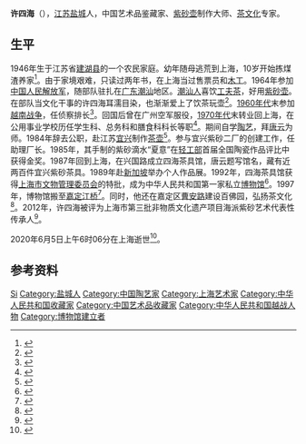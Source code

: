 {{人物信息框
| 姓名     = 许四海
| 字       = 紫云
| 号       = 拾荒人、门外汉
| 别名     = 江南壶怪
| 性别     = 男
| 出生日期 = 1946年5月15日
| 出生地点 = {{ROC}}[[江苏省|江苏省]][[建湖县|建湖县]]
| 逝世日期 = {{Dda|2020|6|5|1946|5|15}}
| 逝世地点 = {{CHN}}[[上海市|上海市]]
| 籍贯     = [[江苏省|江苏]][[盐城|盐城]]
| 职业     = [[收藏家|收藏家]]
| 民族     = [[汉族|汉族]]
| 母校     = 
| 儿女     = 许泽锋
}}
'''许四海'''（{{bd|1946年|5月15日|2020年|6月5日|catIdx=Xu}}），[[江苏省|江苏]][[盐城|盐城]]人，中国艺术品鉴藏家、[[紫砂壶|紫砂壶]]制作大师、[[茶文化|茶文化]]专家。
== 生平 ==
1946年生于江苏省[[建湖县|建湖县]]的一个农民家庭。幼年随母逃荒到上海，10岁开始拣煤渣养家<ref>{{cite web |author=徐翌晟 |title=壶艺大师许四海今晨去世 |url=http://newsxmwb.xinmin.cn/wentihui/wtrw/2020/06/05/31740860.html |publisher=[[新民网|新民网]] |date=2020-06-05 |accessdate=2020-07-05 |archive-date=2020-07-06 |archive-url=https://web.archive.org/web/20200706103103/http://newsxmwb.xinmin.cn/wentihui/wtrw/2020/06/05/31740860.html |dead-url=no }}</ref>。由于家境艰难，只读过两年书，在上海当过售票员和[[木工|木工]]。1964年参加[[中国人民解放军|中国人民解放军]]，随部队驻扎在[[广东|广东]][[潮汕|潮汕]]地区。[[潮汕人|潮汕人]]喜饮[[工夫茶|工夫茶]]，好用[[紫砂壶|紫砂壶]]。在部队当文化干事的许四海耳濡目染，也渐渐爱上了饮茶玩壶<ref>{{cite book |author1=竺济法 |title=名人茶事 |date=1992 |publisher=上海文化出版社 |isbn=9787805115320 |page=153}}</ref>。[[1960年代|1960年代]]末参加[[越南战争|越南战争]]，任侦察排长<ref>{{cite web |author=陈丽霞 |title=大亨掇只壶：一种文化符号 |url=http://www.shszx.gov.cn/node2/node4810/node4851/wswh/u1ai76276.html |publisher=联合时报 |accessdate=2020-07-05 |archive-date=2020-07-05 |archive-url=https://web.archive.org/web/20200705220637/http://www.shszx.gov.cn/node2/node4810/node4851/wswh/u1ai76276.html |dead-url=no }}</ref>。回国后曾在广州空军服役，[[1970年代|1970年代]]末转业回上海，在公用事业学校历任学生科、总务科和膳食科科长等职<ref>{{cite web |author=袁乃中 |title=情系“云桥” |url=http://paper.cnwomen.com.cn/content/2020-07/02/070462.html |publisher=[[中国妇女报|中国妇女报]] |date=2020-07-02 |accessdate=2020-07-05 |archive-date=2020-07-05 |archive-url=https://web.archive.org/web/20200705155028/http://paper.cnwomen.com.cn/content/2020-07/02/070462.html |dead-url=no }}</ref>。期间自学[[陶艺|陶艺]]，拜[[唐云|唐云]]为师。1984年辞去公职，赴江苏[[宜兴|宜兴]]制作[[茶壶|茶壶]]<ref>{{cite web |title=海派壶艺家、收藏家许四海今早逝世 |url=https://news.artron.net/20200605/n1078841.html |publisher=雅昌艺术网 |date=2020-06-05 |accessdate=2020-07-05 |archive-date=2020-07-05 |archive-url=https://web.archive.org/web/20200705215643/https://news.artron.net/20200605/n1078841.html |dead-url=no }}</ref>。参与宜兴紫砂二厂的创建工作，任助理厂长。1985年，其手制的紫砂滴水“夏意”在[[中华人民共和国轻工业部|轻工部]]首届全国陶瓷作品评比中获得金奖。1987年回到上海，在兴国路成立四海茶具馆，唐云题写馆名，藏有近两百件宜兴紫砂茶具。1989年赴[[新加坡|新加坡]]举办个人作品展。1992年，四海茶具馆获得[[上海市文物管理委员会|上海市文物管理委员会]]的特批，成为中华人民共和国第一家私立[[博物馆|博物馆]]<ref>{{cite web |author=邱家和 |title=许四海：壶里乾坤大 |url=https://news.artron.net/20120817/n257610_2.html |publisher=上海证券报 |date=2012-08-17 |accessdate=2020-07-05 |archive-date=2020-07-06 |archive-url=https://web.archive.org/web/20200706170910/https://news.artron.net/20120817/n257610_2.html |dead-url=no }}</ref>。1997年，博物馆搬至[[嘉定区|嘉定]][[江桥镇|江桥]]<ref>{{cite web |author=沈嘉禄 |title=一片冰心在玉壶 |url=http://www.xinminweekly.com.cn/pinping/2020/06/10/14304.html |publisher=新民周刊 |date=2020-06-10 |accessdate=2020-07-05 |archive-date=2020-07-05 |archive-url=https://web.archive.org/web/20200705155048/http://www.xinminweekly.com.cn/pinping/2020/06/10/14304.html |dead-url=no }}</ref>。同时，他还在嘉定区[[曹安路|曹安路]]建设百佛园，弘扬茶文化<ref>{{cite web |title=许四海和他的百佛园与紫砂陶艺术 |url=http://www.jiadingbao.cn/Article/index/aid/222888.html |publisher=嘉定报 |date=2001-12-27 |accessdate=2020-07-05 |archive-date=2020-07-06 |archive-url=https://web.archive.org/web/20200706205446/http://www.jiadingbao.cn/Article/index/aid/222888.html |dead-url=no }}</ref>。2012年，许四海被评为上海市第三批非物质文化遗产项目海派紫砂艺术代表性传承人<ref>{{cite web |title=2012“文化遗产日”上海非遗系列活动启动仪式举行 |url=http://news.sina.com.cn/c/2012-06-08/145824559840.shtml |publisher=[[新浪|新浪]] |date=2012-06-08 |accessdate=2020-07-05 |archive-date=2020-07-05 |archive-url=https://web.archive.org/web/20200705155338/http://news.sina.com.cn/c/2012-06-08/145824559840.shtml |dead-url=no }}</ref>。

2020年6月5日上午6时06分在上海逝世<ref>{{cite web |author=李君娜 |title=上海壶艺大师许四海今晨去世，从“拾荒少年”到“江南壶怪”，一生和壶结缘 |url=https://www.shobserver.com/news/detail?id=255981 |publisher=[[上观新闻|上观新闻]] |date=2020-06-05 |accessdate=2020-07-05 |archive-date=2020-06-05 |archive-url=https://web.archive.org/web/20200605072251/https://www.shobserver.com/news/detail?id=255981 |dead-url=no }}</ref>。

== 参考资料 ==
{{reflist}}
{{Authority control}}

{{DEFAULTSORT:Xu}}
[[Category:许姓|Si]]
[[Category:盐城人|Category:盐城人]]
[[Category:中国陶艺家|Category:中国陶艺家]]
[[Category:上海艺术家|Category:上海艺术家]]
[[Category:中华人民共和国收藏家|Category:中华人民共和国收藏家]]
[[Category:中国艺术品收藏家|Category:中国艺术品收藏家]]
[[Category:中华人民共和国越战人物|Category:中华人民共和国越战人物]]
[[Category:博物馆建立者|Category:博物馆建立者]]